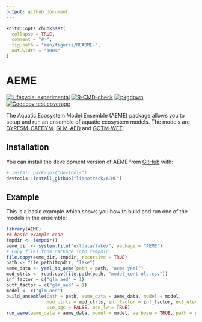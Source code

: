 ```yaml
---
output: github_document
---
```


<!-- README.md is generated from README.Rmd. Please edit that file -->

```r
knitr::opts_chunk$set(
  collapse = TRUE,
  comment = "#>",
  fig.path = "man/figures/README-",
  out.width = "100%"
)
```

# AEME

<!-- badges: start -->
[![Lifecycle: experimental](https://img.shields.io/badge/lifecycle-experimental-orange.svg)](https://lifecycle.r-lib.org/articles/stages.html#experimental)
[![R-CMD-check](https://github.com/limnotrack/AEME/actions/workflows/R-CMD-check.yaml/badge.svg)](https://github.com/limnotrack/AEME/actions/workflows/R-CMD-check.yaml)
[![pkgdown](https://github.com/limnotrack/AEME/actions/workflows/pkgdown.yaml/badge.svg)](https://github.com/limnotrack/AEME/actions/workflows/pkgdown.yaml)
[![Codecov test coverage](https://codecov.io/gh/limnotrack/AEME/branch/main/graph/badge.svg)](https://app.codecov.io/gh/limnotrack/AEME?branch=main)
<!-- badges: end -->

The Aquatic Ecosystem Model Ensemble (AEME) package allows you to setup and run
an ensemble of aquatic ecosystem models. The models are [DYRESM-CAEDYM](), 
[GLM-AED]() and [GOTM-WET]().

## Installation

You can install the development version of AEME from [GitHub](https://github.com/) with:

``` r
# install.packages("devtools")
devtools::install_github("limnotrack/AEME")
```

## Example

This is a basic example which shows you how to build and run one of the models 
in the ensemble:

```r
library(AEME)
## basic example code
tmpdir <- tempdir()
aeme_dir <- system.file("extdata/lake/", package = "AEME")
# Copy files from package into tempdir
file.copy(aeme_dir, tmpdir, recursive = TRUE)
path <- file.path(tmpdir, "lake")
aeme_data <- yaml_to_aeme(path = path, "aeme.yaml")
mod_ctrls <- read.csv(file.path(path, "model_controls.csv"))
inf_factor = c("glm_aed" = 1)
outf_factor = c("glm_aed" = 1)
model <- c("glm_aed")
build_ensemble(path = path, aeme_data = aeme_data, model = model,
               mod_ctrls = mod_ctrls, inf_factor = inf_factor, ext_elev = 5,
               use_bgc = FALSE, use_lw = TRUE)
run_aeme(aeme_data = aeme_data, model = model, verbose = TRUE, path = path)
```


